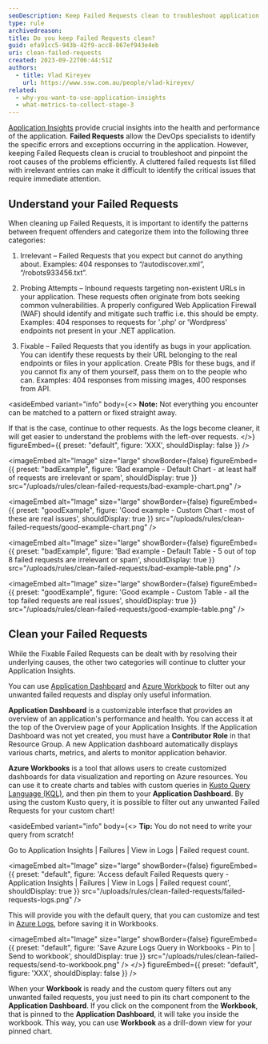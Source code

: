 ```yaml
---
seoDescription: Keep Failed Requests clean to troubleshoot application issues efficiently.
type: rule
archivedreason:
title: Do you keep Failed Requests clean?
guid: efa91cc5-943b-42f9-acc8-867ef943e4eb
uri: clean-failed-requests
created: 2023-09-22T06:44:51Z
authors:
  - title: Vlad Kireyev
    url: https://www.ssw.com.au/people/vlad-kireyev/
related:
  - why-you-want-to-use-application-insights
  - what-metrics-to-collect-stage-3
---
```


[Application Insights](/why-you-want-to-use-application-insights) provide crucial insights into the health and performance of the application. **Failed Requests** allow the DevOps specialists to identify the specific errors and exceptions occurring in the application. However, keeping Failed Requests clean is crucial to troubleshoot and pinpoint the root causes of the problems efficiently. A cluttered failed requests list filled with irrelevant entries can make it difficult to identify the critical issues that require immediate attention.
<youtubeEmbed url="https://youtu.be/ealr-_vrX3o" description="Video: Do you keep Failed Requests clean? (5 min)" />

## Understand your Failed Requests

When cleaning up Failed Requests, it is important to identify the patterns between frequent offenders and categorize them into the following three categories:

1. Irrelevant – Failed Requests that you expect but cannot do anything about.
   Examples: 404 responses to “/autodiscover.xml”, “/robots933456.txt”.

2. Probing Attempts – Inbound requests targeting non-existent URLs in your application.
   These requests often originate from bots seeking common vulnerabilities. A properly configured Web Application Firewall (WAF) should identify and mitigate such traffic i.e. this should be empty.
   Examples: 404 responses to requests for '.php' or 'Wordpress' endpoints not present in your .NET application.

3. Fixable – Failed Requests that you identify as bugs in your application.
   You can identify these requests by their URL belonging to the real endpoints or files in your application.
   Create PBIs for these bugs, and if you cannot fix any of them yourself, pass them on to the people who can.
   Examples: 404 responses from missing images, 400 responses from API.

<asideEmbed
  variant="info"
  body={<>
    **Note:** Not everything you encounter can be matched to a pattern or fixed straight away.

If that is the case, continue to other requests. As the logs become cleaner, it will get easier to understand the problems with the left-over requests.
  </>}
  figureEmbed={{
    preset: "default",
    figure: 'XXX',
    shouldDisplay: false
  }}
/>

<imageEmbed
  alt="Image"
  size="large"
  showBorder={false}
  figureEmbed={{
    preset: "badExample",
    figure: 'Bad example - Default Chart - at least half of requests are irrelevant or spam',
    shouldDisplay: true
  }}
  src="/uploads/rules/clean-failed-requests/bad-example-chart.png"
/>

<imageEmbed
  alt="Image"
  size="large"
  showBorder={false}
  figureEmbed={{
    preset: "goodExample",
    figure: 'Good example - Custom Chart - most of these are real issues',
    shouldDisplay: true
  }}
  src="/uploads/rules/clean-failed-requests/good-example-chart.png"
/>

<imageEmbed
  alt="Image"
  size="large"
  showBorder={false}
  figureEmbed={{
    preset: "badExample",
    figure: 'Bad example - Default Table - 5 out of top 8 failed requests are irrelevant or spam',
    shouldDisplay: true
  }}
  src="/uploads/rules/clean-failed-requests/bad-example-table.png"
/>

<imageEmbed
  alt="Image"
  size="large"
  showBorder={false}
  figureEmbed={{
    preset: "goodExample",
    figure: 'Good example - Custom Table - all the top failed requests are real issues',
    shouldDisplay: true
  }}
  src="/uploads/rules/clean-failed-requests/good-example-table.png"
/>

## Clean your Failed Requests

While the Fixable Failed Requests can be dealt with by resolving their underlying causes, the other two categories will continue to clutter your Application Insights.

You can use [Application Dashboard](https://learn.microsoft.com/en-us/azure/azure-monitor/app/overview-dashboard#application-dashboard) and [Azure Workbook](https://learn.microsoft.com/en-us/azure/azure-monitor/visualize/workbooks-overview) to filter out any unwanted failed requests and display only useful information.

**Application Dashboard** is a customizable interface that provides an overview of an application's performance and health. You can access it at the top of the Overview page of your Application Insights. If the Application Dashboard was not yet created, you must have a **Contributor Role** in that Resource Group. A new Application dashboard automatically displays various charts, metrics, and alerts to monitor application behavior.

**Azure Workbooks** is a tool that allows users to create customized dashboards for data visualization and reporting on Azure resources. You can use it to create charts and tables with custom queries in [Kusto Query Language (KQL)](https://learn.microsoft.com/en-us/azure/data-explorer/kusto/query/), and then pin them to your **Application Dashboard**. By using the custom Kusto query, it is possible to filter out any unwanted Failed Requests for your custom chart!

<asideEmbed
  variant="info"
  body={<>
    **Tip:** You do not need to write your query from scratch!

Go to Application Insights | Failures | View in Logs | Failed request count.


<imageEmbed
  alt="Image"
  size="large"
  showBorder={false}
  figureEmbed={{
    preset: "default",
    figure: 'Access default Failed Requests query - Application Insights | Failures | View in Logs | Failed request count',
    shouldDisplay: true
  }}
  src="/uploads/rules/clean-failed-requests/failed-requests-logs.png"
/>

This will provide you with the default query, that you can customize and test in [Azure Logs](https://learn.microsoft.com/en-us/azure/azure-monitor/logs/data-platform-logs), before saving it in Workbooks.


<imageEmbed
  alt="Image"
  size="large"
  showBorder={false}
  figureEmbed={{
    preset: "default",
    figure: 'Save Azure Logs Query in Workbooks - Pin to | Send to workbook',
    shouldDisplay: true
  }}
  src="/uploads/rules/clean-failed-requests/send-to-workbook.png"
/>
  </>}
  figureEmbed={{
    preset: "default",
    figure: 'XXX',
    shouldDisplay: false
  }}
/>

When your **Workbook** is ready and the custom query filters out any unwanted failed requests, you just need to pin its chart component to the **Application Dashboard**. If you click on the component from the **Workbook**, that is pinned to the **Application Dashboard**, it will take you inside the workbook. This way, you can use **Workbook** as a drill-down view for your pinned chart.
